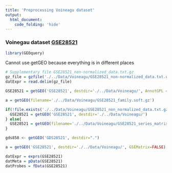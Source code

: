 ```yaml
---
title: 'Preprocessing Voineagu dataset'
output:
  html_document:
    code_folding: 'hide'
---
```


### Voinegau dataset [GSE28521](https://www.ncbi.nlm.nih.gov/geo/query/acc.cgi?acc=GSE28521)
```r
library(GEOquery)

```

Cannot use getGEO because everything is in different places
```r
# Supplementary file GSE28521_non-normalized_data.txt.gz
gz_file = gzfile('./../Data/Voineagu/GSE28521_non-normalized_data.txt.gz','rt')
datExpr = read.delim(gz_file)

GSE28521 = getGEO('GSE28521', destdir='./../Data/Voineagu/', AnnotGPL = TRUE)

a = getGEO(filename='./../Data/Voineagu/GSE28521_family.soft.gz')
```


```r
if(!file.exists('./../Data/Voineagu/GSE28521_non_normalized_data.txt.gz')){
  GSE28521 = getGEO('GSE28521', destdir='./../Data/Voineagu/')  
} else{
  GSE28521 = getGEO(filename='./../Data/Voineagu/GSE28521_series_matrix.txt.gz')
}

gds858 <- getGEO('GDS28521', destdir=".")

a = getGEO('GSE28521', destdir='./../Data/Voineagu/', GSEMatrix=FALSE) 

datExpr = exprs(GSE28521)
datMeta = pData(GSE28521)
datProbes = fData(GSE28521)
```
